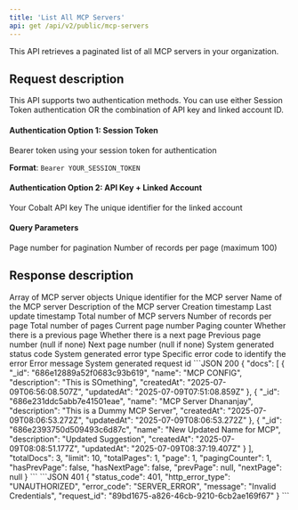 ```yaml
---
title: 'List All MCP Servers'
api: get /api/v2/public/mcp-servers
---
```


This API retrieves a paginated list of all MCP servers in your organization.

## Request description

<Note>
This API supports two authentication methods. You can use either Session Token authentication OR the combination of API key and linked account ID.
</Note>

#### Authentication Option 1: Session Token
<ParamField header="Authorization" type="string" required>
  Bearer token using your session token for authentication
  
  **Format**: `Bearer YOUR_SESSION_TOKEN`
</ParamField>

#### Authentication Option 2: API Key + Linked Account
<ParamField header="x-api-key" type="string" required>
  Your Cobalt API key
</ParamField>

<ParamField header="linked_account_id" type="string" required>
  The unique identifier for the linked account
</ParamField>

#### Query Parameters
<ParamField query="page" type="integer" default="1">
  Page number for pagination
</ParamField>

<ParamField query="limit" type="integer" default="10">
  Number of records per page (maximum 100)
</ParamField>

## Response description

<Tabs>
  <Tab title="200">
    <ResponseField name="docs" type="array">
      Array of MCP server objects
      <Expandable title="MCP Server Object">
        <ResponseField name="_id" type="string">
          Unique identifier for the MCP server
        </ResponseField>
        <ResponseField name="name" type="string">
          Name of the MCP server
        </ResponseField>
        <ResponseField name="description" type="string">
          Description of the MCP server
        </ResponseField>
        <ResponseField name="createdAt" type="date">
          Creation timestamp
        </ResponseField>
        <ResponseField name="updatedAt" type="date">
          Last update timestamp
        </ResponseField>
      </Expandable>
    </ResponseField>
    <ResponseField name="totalDocs" type="integer">
      Total number of MCP servers
    </ResponseField>
    <ResponseField name="limit" type="integer">
      Number of records per page
    </ResponseField>
    <ResponseField name="totalPages" type="integer">
      Total number of pages
    </ResponseField>
    <ResponseField name="page" type="integer">
      Current page number
    </ResponseField>
    <ResponseField name="pagingCounter" type="integer">
      Paging counter
    </ResponseField>
    <ResponseField name="hasPrevPage" type="boolean">
      Whether there is a previous page
    </ResponseField>
    <ResponseField name="hasNextPage" type="boolean">
      Whether there is a next page
    </ResponseField>
    <ResponseField name="prevPage" type="integer">
      Previous page number (null if none)
    </ResponseField>
    <ResponseField name="nextPage" type="integer">
      Next page number (null if none)
    </ResponseField>
  </Tab>
  <Tab title="Error">
    <ResponseField name="status_code" type="integer">
      System generated status code
    </ResponseField>
    <ResponseField name="http_error_type" type="string">
      System generated error type
    </ResponseField>
    <ResponseField name="error_code" type="string">
      Specific error code to identify the error
    </ResponseField>
    <ResponseField name="message" type="string">
      Error message
    </ResponseField>
    <ResponseField name="request_id" type="string">
      System generated request id
    </ResponseField>
  </Tab>
</Tabs>

<ResponseExample>
```JSON 200
{
    "docs": [
        {
            "_id": "686e12889a52f0683c93b619",
            "name": "MCP CONFIG",
            "description": "This is SOmething",
            "createdAt": "2025-07-09T06:56:08.507Z",
            "updatedAt": "2025-07-09T07:51:08.859Z"
        },
        {
            "_id": "686e231ddc5abb7e41501eae",
            "name": "MCP Server Dhananjay",
            "description": "This is a Dummy MCP Server",
            "createdAt": "2025-07-09T08:06:53.272Z",
            "updatedAt": "2025-07-09T08:06:53.272Z"
        },
        {
            "_id": "686e2393750d509493c6d87c",
            "name": "New Updated Name for MCP",
            "description": "Updated Suggestion",
            "createdAt": "2025-07-09T08:08:51.177Z",
            "updatedAt": "2025-07-09T08:37:19.407Z"
        }
    ],
    "totalDocs": 3,
    "limit": 10,
    "totalPages": 1,
    "page": 1,
    "pagingCounter": 1,
    "hasPrevPage": false,
    "hasNextPage": false,
    "prevPage": null,
    "nextPage": null
}
```
```JSON 401
{
    "status_code": 401,
    "http_error_type": "UNAUTHORIZED",
    "error_code": "SERVER_ERROR",
    "message": "Invalid Credentials",
    "request_id": "89bd1675-a826-46cb-9210-6cb2ae169f67"
}
```
</ResponseExample> 